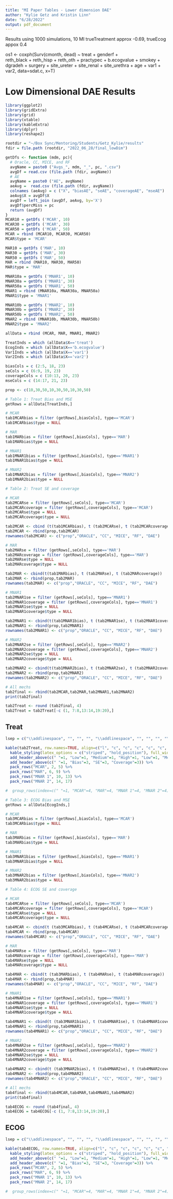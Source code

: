 ```yaml
---
title: "MI Paper Tables - Lower dimension DAE"
author: "Kylie Getz and Kristin Linn"
date: "6/28/2022"
output: pdf_document
---
```


Results using 1000 simulations, 10 MI
trueTreatment approx -0.69, trueEcog appox 0.4

os1 <- coxph(Surv(cmonth, dead) ~ treat + genderf +  
reth_black + reth_hisp + reth_oth + practypec + b.ecogvalue + smokey +  dgradeh + surgery + site_ureter + site_renal + site_urethra + age + var1 + var2, data=sdat.c, x=T)

# Low Dimensional DAE Results

```r
library(ggplot2)
library(gridExtra)
library(grid)
library(xtable)
library(kableExtra)
library(dplyr)
library(reshape2)

rootdir = "~/Box Sync/Mentoring/Students/Getz_Kylie/results"
fdir = file.path (rootdir, "2022_06_28/final_lowDim")

getDfs <- function (mdm, pc){
  # Oracle, CC, MICE, and RF
  avgName = paste0 ("Avgs_", mdm, "_", pc, ".csv")
  avgDf = read.csv (file.path (fdir, avgName))
  # AE
  avgName = paste0 ("AE", avgName)  
  aeAvg =  read.csv (file.path (fdir, avgName))
  colnames (aeAvg) = c ("X", "biasAE", "seAE", "coverageAE", "mseAE")
  aeAvg$X = avgDf$X
  avgDf = left_join (avgDf, aeAvg, by='X')
  avgDf$percMiss = pc
  return (avgDf)
}
MCAR10 = getDfs ('MCAR', 10)
MCAR30 = getDfs ('MCAR', 30)
MCAR50 = getDfs ('MCAR', 50)
MCAR = rbind (MCAR10, MCAR30, MCAR50)
MCAR$type = 'MCAR'

MAR10 = getDfs ('MAR', 10)
MAR30 = getDfs ('MAR', 30)
MAR50 = getDfs ('MAR', 50)
MAR = rbind (MAR10, MAR30, MAR50)
MAR$type = 'MAR'

MNAR10a = getDfs ('MNAR1', 10)
MNAR30a = getDfs ('MNAR1', 30)
MNAR50a = getDfs ('MNAR1', 50)
MNAR1 = rbind (MNAR10a, MNAR30a, MNAR50a)
MNAR1$type = 'MNAR1'

MNAR10b = getDfs ('MNAR2', 10)
MNAR30b = getDfs ('MNAR2', 30)
MNAR50b = getDfs ('MNAR2', 50)
MNAR2 = rbind (MNAR10b, MNAR30b, MNAR50b)
MNAR2$type = 'MNAR2'

allData = rbind (MCAR, MAR, MNAR1, MNAR2)
```


```r
TreatInds = which (allData$X=='treat')
EcogInds = which (allData$X=='b.ecogvalue')
Var1Inds = which (allData$X=='var1')
Var2Inds = which (allData$X=='var2')

biasCols = c (2:5, 18, 23)
seCols = c (6:9, 19, 23)
coverageCols = c (10:13, 20, 23)
mseCols = c (14:17, 21, 23)

```

```r
prop <- c(10,30,50,10,30,50,10,30,50)

# Table 1: Treat Bias and MSE
getRows = allData[TreatInds,]

# MCAR
tab1MCARbias = filter (getRows[,biasCols], type=='MCAR')
tab1MCARbias$type = NULL

# MAR
tab1MARbias = filter (getRows[,biasCols], type=='MAR')
tab1MARbias$type = NULL

# MNAR1
tab1MNAR1bias = filter (getRows[,biasCols], type=='MNAR1')
tab1MNAR1bias$type = NULL

# MNAR2
tab1MNAR2bias = filter (getRows[,biasCols], type=='MNAR2')
tab1MNAR2bias$type = NULL

# Table 2: Treat SE and coverage

# MCAR
tab2MCARse = filter (getRows[,seCols], type=='MCAR')
tab2MCARcoverage = filter (getRows[,coverageCols], type=='MCAR')
tab2MCARse$type = NULL
tab2MCARcoverage$type = NULL

tab2MCAR <- cbind (t(tab1MCARbias), t (tab2MCARse), t (tab2MCARcoverage))
tab2MCAR <- rbind(prop,tab2MCAR)
rownames(tab2MCAR) <- c("prop","ORACLE", "CC", "MICE", "RF", "DAE")

# MAR
tab2MARse = filter (getRows[,seCols], type=='MAR')
tab2MARcoverage = filter (getRows[,coverageCols], type=='MAR')
tab2MARse$type = NULL
tab2MARcoverage$type = NULL

tab2MAR <- cbind(t(tab1MARbias), t (tab2MARse), t (tab2MARcoverage))
tab2MAR <- rbind(prop,tab2MAR)
rownames(tab2MAR) <- c("prop","ORACLE", "CC", "MICE", "RF", "DAE")

# MNAR1
tab2MNAR1se = filter (getRows[,seCols], type=='MNAR1')
tab2MNAR1coverage = filter (getRows[,coverageCols], type=='MNAR1')
tab2MNAR1se$type = NULL
tab2MNAR1coverage$type = NULL

tab2MNAR1 <- cbind(t(tab1MNAR1bias), t (tab2MNAR1se), t (tab2MNAR1coverage))
tab2MNAR1 <- rbind(prop,tab2MNAR1)
rownames(tab2MNAR1) <- c("prop","ORACLE", "CC", "MICE", "RF", "DAE")

# MNAR2
tab2MNAR2se = filter (getRows[,seCols], type=='MNAR2')
tab2MNAR2coverage = filter (getRows[,coverageCols], type=='MNAR2')
tab2MNAR2se$type = NULL
tab2MNAR2coverage$type = NULL

tab2MNAR2 <- cbind(t(tab1MNAR2bias), t (tab2MNAR2se), t (tab2MNAR2coverage))
tab2MNAR2 <- rbind(prop,tab2MNAR2)
rownames(tab2MNAR2) <- c("prop","ORACLE", "CC", "MICE", "RF", "DAE")

# All mechs
tab2final <- rbind(tab2MCAR,tab2MAR,tab2MNAR1,tab2MNAR2)
print(tab2final)

tab2Treat <- round (tab2final, 4)
tab2Treat = tab2Treat[-c (1, 7:8,13:14,19:20),]
```

\newpage

## Treat
```r
lsep = c("\\addlinespace", "", "", "", "\\addlinespace", "", "", "", "\\addlinespace", "", "", "", "", "\\addlinespace", "", "", "", "")

kable(tab2Treat, row.names=TRUE, align=c("l", "c", "c", "c", "c", "c", "c", "c", "c", "c"), format = "latex", booktabs = T, linesep = lsep, caption = "Treatment") %>%
  kable_styling(latex_options = c("striped", "hold_position"), full_width = F) %>%
  add_header_above(c(" "=1, "Low"=1, "Medium"=1, "High"=1, "Low"=1, "Medium"=1, "High"=1, "Low"=1, "Medium"=1, "High"=1)) %>%
  add_header_above(c(" "=1, "Bias"=3, "SE"=3, "Coverage"=3)) %>% 
  pack_rows("MCAR", 2, 5) %>% 
  pack_rows("MAR", 6, 9) %>% 
  pack_rows("MNAR 1", 10, 13) %>% 
  pack_rows("MNAR 2", 14, 17) 

#  group_rows(index=c(" "=1, "MCAR"=4, "MAR"=4, "MNAR 1"=4, "MNAR 2"=4))
```

\newpage


```r
# Table 3: ECOG Bias and MSE
getRows = allData[EcogInds,]

# MCAR
tab3MCARbias = filter (getRows[,biasCols], type=='MCAR')
tab3MCARbias$type = NULL

# MAR
tab3MARbias = filter (getRows[,biasCols], type=='MAR')
tab3MARbias$type = NULL

# MNAR1
tab3MNAR1bias = filter (getRows[,biasCols], type=='MNAR1')
tab3MNAR1bias$type = NULL

# MNAR2
tab3MNAR2bias = filter (getRows[,biasCols], type=='MNAR2')
tab3MNAR2bias$type = NULL

# Table 4: ECOG SE and coverage

# MCAR
tab4MCARse = filter (getRows[,seCols], type=='MCAR')
tab4MCARcoverage = filter (getRows[,coverageCols], type=='MCAR')
tab4MCARse$type = NULL
tab4MCARcoverage$type = NULL

tab4MCAR <- cbind(t (tab3MCARbias), t (tab4MCARse), t (tab4MCARcoverage))
tab4MCAR <- rbind(prop,tab4MCAR)
rownames(tab4MCAR) <- c("prop","ORACLE", "CC", "MICE", "RF", "DAE")

# MAR
tab4MARse = filter (getRows[,seCols], type=='MAR')
tab4MARcoverage = filter (getRows[,coverageCols], type=='MAR')
tab4MARse$type = NULL
tab4MARcoverage$type = NULL

tab4MAR <- cbind(t (tab3MARbias), t (tab4MARse), t (tab4MARcoverage))
tab4MAR <- rbind(prop,tab4MAR)
rownames(tab4MAR) <- c("prop","ORACLE", "CC", "MICE", "RF", "DAE")

# MNAR1
tab4MNAR1se = filter (getRows[,seCols], type=='MNAR1')
tab4MNAR1coverage = filter (getRows[,coverageCols], type=='MNAR1')
tab4MNAR1se$type = NULL
tab4MNAR1coverage$type = NULL

tab4MNAR1 <- cbind(t (tab3MNAR1bias), t (tab4MNAR1se), t (tab4MNAR1coverage))
tab4MNAR1 <- rbind(prop,tab4MNAR1)
rownames(tab4MNAR1) <- c("prop","ORACLE", "CC", "MICE", "RF", "DAE")

# MNAR2
tab4MNAR2se = filter (getRows[,seCols], type=='MNAR2')
tab4MNAR2coverage = filter (getRows[,coverageCols], type=='MNAR2')
tab4MNAR2se$type = NULL
tab4MNAR2coverage$type = NULL

tab4MNAR2 <- cbind(t (tab3MNAR2bias), t (tab4MNAR2se), t (tab4MNAR2coverage))
tab4MNAR2 <- rbind(prop,tab4MNAR2)
rownames(tab4MNAR2) <- c("prop","ORACLE", "CC", "MICE", "RF", "DAE")

# All mechs
tab4final <- rbind(tab4MCAR,tab4MAR,tab4MNAR1,tab4MNAR2)
print(tab4final)

tab4ECOG <- round (tab4final, 4)
tab4ECOG = tab4ECOG[-c (1, 7:8,13:14,19:20),]
```

\newpage

## ECOG
```r
lsep = c("\\addlinespace", "", "", "", "\\addlinespace", "", "", "", "\\addlinespace", "", "", "", "", "\\addlinespace", "", "", "", "")

kable(tab4ECOG, row.names=TRUE, align=c("l", "c", "c", "c", "c", "c", "c", "c", "c", "c"), format = "latex", booktabs = T, linesep = lsep, caption = "ECOG") %>%
  kable_styling(latex_options = c("striped", "hold_position"), full_width = F) %>%
  add_header_above(c(" "=1, "Low"=1, "Medium"=1, "High"=1, "Low"=1, "Medium"=1, "High"=1, "Low"=1, "Medium"=1, "High"=1)) %>%
  add_header_above(c(" "=1, "Bias"=3, "SE"=3, "Coverage"=3)) %>% 
  pack_rows("MCAR", 2, 5) %>% 
  pack_rows("MAR", 6, 9) %>% 
  pack_rows("MNAR 1", 10, 13) %>% 
  pack_rows("MNAR 2", 14, 17) 

#  group_rows(index=c(" "=1, "MCAR"=4, "MAR"=4, "MNAR 1"=4, "MNAR 2"=4))
```

